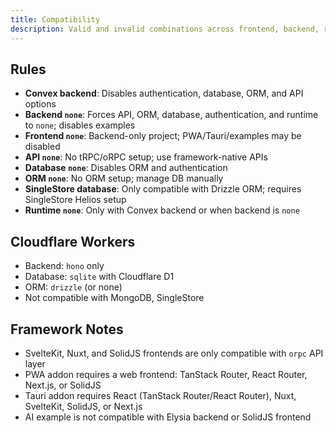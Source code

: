 ```yaml
---
title: Compatibility
description: Valid and invalid combinations across frontend, backend, runtime, database, and addons
---
```


## Rules

- **Convex backend**: Disables authentication, database, ORM, and API options
- **Backend `none`**: Forces API, ORM, database, authentication, and runtime to `none`; disables examples
- **Frontend `none`**: Backend-only project; PWA/Tauri/examples may be disabled
- **API `none`**: No tRPC/oRPC setup; use framework-native APIs
- **Database `none`**: Disables ORM and authentication
- **ORM `none`**: No ORM setup; manage DB manually
- **SingleStore database**: Only compatible with Drizzle ORM; requires SingleStore Helios setup
- **Runtime `none`**: Only with Convex backend or when backend is `none`

## Cloudflare Workers

- Backend: `hono` only
- Database: `sqlite` with Cloudflare D1
- ORM: `drizzle` (or none)
- Not compatible with MongoDB, SingleStore

## Framework Notes

- SvelteKit, Nuxt, and SolidJS frontends are only compatible with `orpc` API layer
- PWA addon requires a web frontend: TanStack Router, React Router, Next.js, or SolidJS
- Tauri addon requires React (TanStack Router/React Router), Nuxt, SvelteKit, SolidJS, or Next.js
- AI example is not compatible with Elysia backend or SolidJS frontend

